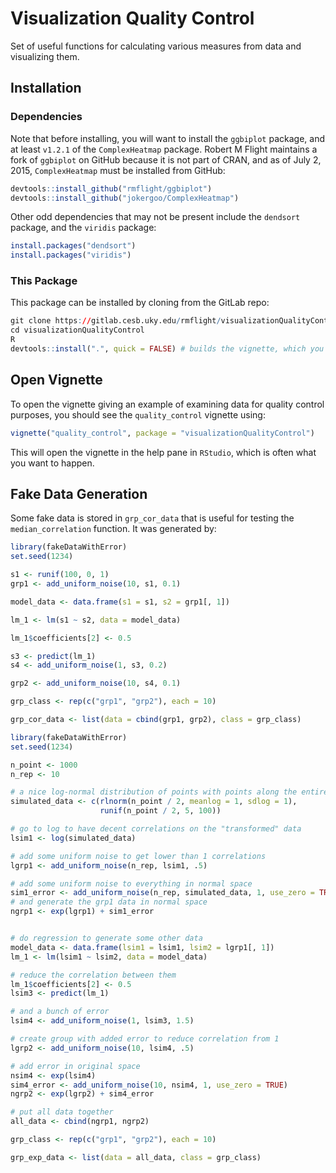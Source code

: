 # Visualization Quality Control

Set of useful functions for calculating various measures from data and visualizing them.

## Installation

### Dependencies

Note that before installing, you will want to install the `ggbiplot` package, and at least `v1.2.1` of the `ComplexHeatmap` package. Robert M Flight maintains a fork of `ggbiplot` on GitHub because it is not part of CRAN, and as of July 2, 2015, `ComplexHeatmap` must be installed from GitHub:

```r
devtools::install_github("rmflight/ggbiplot")
devtools::install_github("jokergoo/ComplexHeatmap")
```

Other odd dependencies that may not be present include the `dendsort` package, and
the `viridis` package:

```r
install.packages("dendsort")
install.packages("viridis")
```

### This Package

This package can be installed by cloning from the GitLab repo:

```r
git clone https://gitlab.cesb.uky.edu/rmflight/visualizationQualityControl.git
cd visualizationQualityControl
R
devtools::install(".", quick = FALSE) # builds the vignette, which you definitely want
```

## Open Vignette

To open the vignette giving an example of examining data for quality control
purposes, you should see the `quality_control` vignette using:

```r
vignette("quality_control", package = "visualizationQualityControl")
```

This will open the vignette in the help pane in `RStudio`, which is often what
you want to happen.

## Fake Data Generation

Some fake data is stored in `grp_cor_data` that is useful for testing the `median_correlation`
function. It was generated by:

```r
library(fakeDataWithError)
set.seed(1234)

s1 <- runif(100, 0, 1)
grp1 <- add_uniform_noise(10, s1, 0.1)

model_data <- data.frame(s1 = s1, s2 = grp1[, 1])

lm_1 <- lm(s1 ~ s2, data = model_data)

lm_1$coefficients[2] <- 0.5

s3 <- predict(lm_1)
s4 <- add_uniform_noise(1, s3, 0.2)

grp2 <- add_uniform_noise(10, s4, 0.1)

grp_class <- rep(c("grp1", "grp2"), each = 10)

grp_cor_data <- list(data = cbind(grp1, grp2), class = grp_class)
```

```r
library(fakeDataWithError)
set.seed(1234)

n_point <- 1000
n_rep <- 10

# a nice log-normal distribution of points with points along the entire range
simulated_data <- c(rlnorm(n_point / 2, meanlog = 1, sdlog = 1),
                    runif(n_point / 2, 5, 100))

# go to log to have decent correlations on the "transformed" data
lsim1 <- log(simulated_data)

# add some uniform noise to get lower than 1 correlations
lgrp1 <- add_uniform_noise(n_rep, lsim1, .5)

# add some uniform noise to everything in normal space
sim1_error <- add_uniform_noise(n_rep, simulated_data, 1, use_zero = TRUE)
# and generate the grp1 data in normal space
ngrp1 <- exp(lgrp1) + sim1_error


# do regression to generate some other data
model_data <- data.frame(lsim1 = lsim1, lsim2 = lgrp1[, 1])
lm_1 <- lm(lsim1 ~ lsim2, data = model_data)

# reduce the correlation between them
lm_1$coefficients[2] <- 0.5
lsim3 <- predict(lm_1)

# and a bunch of error
lsim4 <- add_uniform_noise(1, lsim3, 1.5)

# create group with added error to reduce correlation from 1
lgrp2 <- add_uniform_noise(10, lsim4, .5)

# add error in original space
nsim4 <- exp(lsim4)
sim4_error <- add_uniform_noise(10, nsim4, 1, use_zero = TRUE)
ngrp2 <- exp(lgrp2) + sim4_error

# put all data together
all_data <- cbind(ngrp1, ngrp2)

grp_class <- rep(c("grp1", "grp2"), each = 10)

grp_exp_data <- list(data = all_data, class = grp_class)
```

